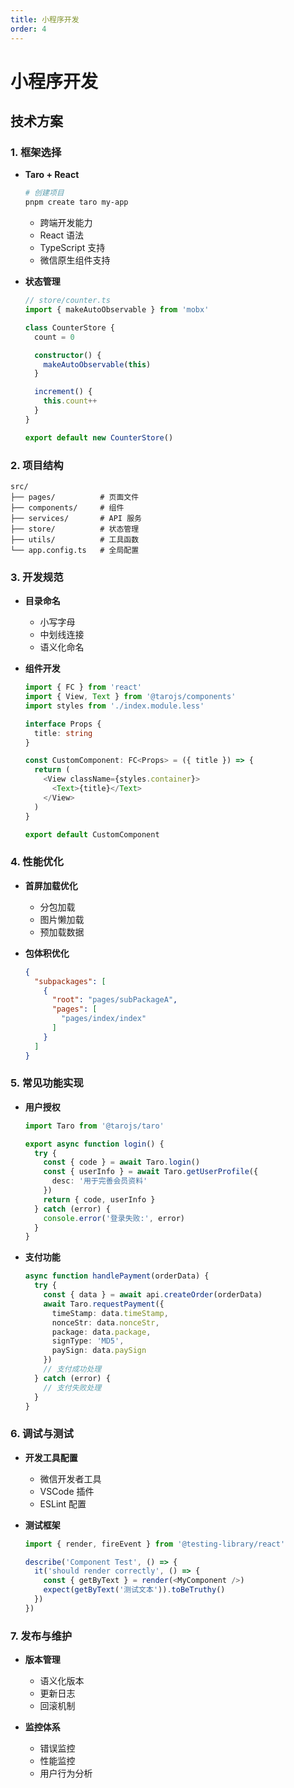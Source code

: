 ```yaml
---
title: 小程序开发
order: 4
---
```


# 小程序开发

## 技术方案

### 1. 框架选择

- **Taro + React**
  ```bash
  # 创建项目
  pnpm create taro my-app
  ```

  - 跨端开发能力
  - React 语法
  - TypeScript 支持
  - 微信原生组件支持

- **状态管理**
  ```typescript
  // store/counter.ts
  import { makeAutoObservable } from 'mobx'

  class CounterStore {
    count = 0

    constructor() {
      makeAutoObservable(this)
    }

    increment() {
      this.count++
    }
  }

  export default new CounterStore()
  ```

### 2. 项目结构

```
src/
├── pages/          # 页面文件
├── components/     # 组件
├── services/       # API 服务
├── store/          # 状态管理
├── utils/          # 工具函数
└── app.config.ts   # 全局配置
```

### 3. 开发规范

- **目录命名**
  - 小写字母
  - 中划线连接
  - 语义化命名

- **组件开发**
  ```typescript
  import { FC } from 'react'
  import { View, Text } from '@tarojs/components'
  import styles from './index.module.less'

  interface Props {
    title: string
  }

  const CustomComponent: FC<Props> = ({ title }) => {
    return (
      <View className={styles.container}>
        <Text>{title}</Text>
      </View>
    )
  }

  export default CustomComponent
  ```

### 4. 性能优化

- **首屏加载优化**
  - 分包加载
  - 图片懒加载
  - 预加载数据

- **包体积优化**
  ```json
  {
    "subpackages": [
      {
        "root": "pages/subPackageA",
        "pages": [
          "pages/index/index"
        ]
      }
    ]
  }
  ```

### 5. 常见功能实现

- **用户授权**
  ```typescript
  import Taro from '@tarojs/taro'

  export async function login() {
    try {
      const { code } = await Taro.login()
      const { userInfo } = await Taro.getUserProfile({
        desc: '用于完善会员资料'
      })
      return { code, userInfo }
    } catch (error) {
      console.error('登录失败:', error)
    }
  }
  ```

- **支付功能**
  ```typescript
  async function handlePayment(orderData) {
    try {
      const { data } = await api.createOrder(orderData)
      await Taro.requestPayment({
        timeStamp: data.timeStamp,
        nonceStr: data.nonceStr,
        package: data.package,
        signType: 'MD5',
        paySign: data.paySign
      })
      // 支付成功处理
    } catch (error) {
      // 支付失败处理
    }
  }
  ```

### 6. 调试与测试

- **开发工具配置**
  - 微信开发者工具
  - VSCode 插件
  - ESLint 配置

- **测试框架**
  ```typescript
  import { render, fireEvent } from '@testing-library/react'
  
  describe('Component Test', () => {
    it('should render correctly', () => {
      const { getByText } = render(<MyComponent />)
      expect(getByText('测试文本')).toBeTruthy()
    })
  })
  ```

### 7. 发布与维护

- **版本管理**
  - 语义化版本
  - 更新日志
  - 回滚机制

- **监控体系**
  - 错误监控
  - 性能监控
  - 用户行为分析
